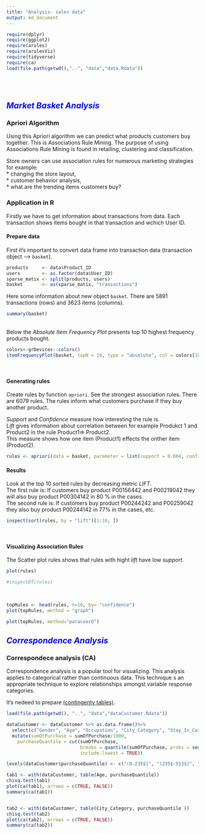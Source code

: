 ```yaml
---
title: "Analysis- sales data"
output: md_document 
---
```


```r
require(dplyr)
require(ggplot2)
require(arules)
require(arulesViz)
require(tidyverse)
require(ca)
load(file.path(getwd(),"..", "data","data.Rdata"))
```
<br/>
<br/>

## <span style="color:blue"> *Market Basket Analysis* </span>

### **Apriori Algorithm** 
Using this Apriori algorithm we can predict what products customers buy together. 
This is Associations Rule Mining.
The purpose of using Associations Rule Mining is found in retailing, clustering and classification.

Store owners can use association rules for numerous marketing strategies for example:  
* changing the store layout,  
* customer behavior analysis,  
* what are the trending items customers buy?  

### Application in R 
Firstly we have to get information about transactions from data. Each transaction shows items bought in that transaction and wchich User ID. 

#### **Prepare data**
First it's important to convert data frame into transaction data (transaction object --> `basket`). 
```r
products     <- data$Product_ID
users        <- as.factor(data$User_ID)
sparse_matix <- split(products, users)
basket       <- as(sparse_matix, "transactions")
```

Here some information about new object `basket`. There are 5891 transactions (rows) and 3623 items (columns).
```r
summary(basket)
```
<br/>
Below the *Absolute Item Frequency Plot* presents top 10 highest frequency products bought.
```r
colors<-grDevices::colors()
itemFrequencyPlot(basket, topN = 10, type = "absolute", col = colors[10:19], main = "Absolute Item Frequency Plot")
```
<br/>

#### **Generating rules**
Create rules by function `apriori`. 
See the strongest association rules. There are 6079 rules. The rules inform what customers purchase if they buy another product.

*Support* and *Confidence* measure how interesting the rule is.  
*Lift* gives information about correlation between for example Produkct 1 and Product2 in the rule Product1=> Product2.  
This measure shows how one item (Product1) effects the onther item (Product2).
```r
rules <- apriori(data = basket, parameter = list(support = 0.004, confidence = 0.75) )
```

#### **Results**

Look at the top 10 sorted rules by decreasing metric *LIFT*.   
The first rule is: If customers buy product P00156442 and P00219042 they will also buy product P00304142 in 80 % in the cases.  
The second rule is: If customers buy product P00244242 and P00259042 they also buy product P00244142 in 77% in the cases, etc.  
```r
inspect(sort(rules, by = "lift")[1:10, ])
```
<br/>

#### **Visualizing Association Rules**

The Scatter plot rules shows that rules with hight *lift* have low *support*.
```r
plot(rules)

#inspectDT(rules)
```
<br/>

```r
topRules <- head(rules, n=10, by= "confidence")
plot(topRules, method = "graph")

plot(topRules, method="paracoord")
```



## <span style="color:blue"> *Correspondence Analysis* </span>

### **Correspondece analysis (CA)** 
Correspondence analysis is a popular tool for visualizing. This analysis applies to categorical rather than continuous data. This technique s an appropriate technique to explore relationships amongst variable response categories.

It's nedeed to prepare [(contingenty tables)](https://en.wikipedia.org/wiki/Correspondence_analysis).


```r
load(file.path(getwd(), "..", "data","dataCustomer.Rdata"))

dataCustomer <- dataCustomer %>% as.data.frame()%>%
  select(c("Gender", "Age", "Occupation", "City_Category", "Stay_In_Current_City_Years", "Marital_Status", "sumOfPurchase"))%>%
  mutate(sumOfPurchase = sumOfPurchase/1000,
    purchaseQuantile = cut(sumOfPurchase,
                           breaks = quantile(sumOfPurchase, probs = seq(0, 1, 0.25)),
                           include.lowest = TRUE))

levels(dataCustomer$purchaseQuantile) <- c("(0-235$]", "(235$-513$]", "(513,1$-1100$]", "(1100$-]")

tab1 <- with(dataCustomer, table(Age, purchaseQuantile))
chisq.test(tab1)
plot(ca(tab1), arrows = c(TRUE, FALSE))
summary(ca(tab1))


tab2 <- with(dataCustomer, table(City_Category, purchaseQuantile ))
chisq.test(tab2)
plot(ca(tab2), arrows = c(TRUE, FALSE))
summary(ca(tab2))


```







